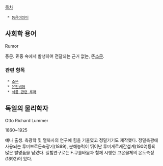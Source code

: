 [[목차]]

  * [[동음이의어]]

== 사회학 용어 ==
Rumor

풍문. 민중 속에서 발생하여 전달되는 근거 없는, 뜬[[소문]].

=== 관련 항목  ===
  * [[소문]]
  * [[유언비어]]
  * [[식품 관련 루머]]

== 독일의 물리학자 ==
Otto Richard Lummer 

1860~1925

예나 출생. 측광학 및 열복사의 연구에 힘을 기울였고 정밀기기도 제작했다. 정밀측광에 사용되는 루머브로둔측광기(1889), 분해능력이 뛰어난 루머게르케간섭계(1902)등의 많은 발명품을 남겼다. 실험연구로는 F.쿠를바움과 함께 시행한 고온물체의 온도측정(1892)이 있다.
